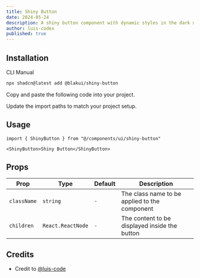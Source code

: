 ```yaml
---
title: Shiny Button
date: 2024-05-24
description: A shiny button component with dynamic styles in the dark mode or light mode.
author: luis-codex
published: true
---
```


<ComponentPreview name="shiny-button-demo" />

## Installation

<Tabs defaultValue="cli">

<TabsList>
  <TabsTrigger value="cli">CLI</TabsTrigger>
  <TabsTrigger value="manual">Manual</TabsTrigger>
</TabsList>
<TabsContent value="cli">

```bash
npx shadcn@latest add @blakui/shiny-button
```

</TabsContent>

<TabsContent value="manual">

<Steps>

<Step>Copy and paste the following code into your project.</Step>

<ComponentSource name="shiny-button" />

<Step>Update the import paths to match your project setup.</Step>

</Steps>

</TabsContent>

</Tabs>

## Usage

```tsx showLineNumbers
import { ShinyButton } from "@/components/ui/shiny-button"
```

```tsx showLineNumbers
<ShinyButton>Shiny Button</ShinyButton>
```

## Props

| Prop        | Type              | Default | Description                                   |
| ----------- | ----------------- | ------- | --------------------------------------------- |
| `className` | `string`          | `-`     | The class name to be applied to the component |
| `children`  | `React.ReactNode` | `-`     | The content to be displayed inside the button |

## Credits

- Credit to [@luis-code](https://luis-code.vercel.app/)
